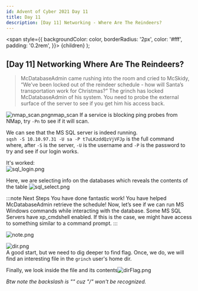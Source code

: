 ```yaml
---
id: Advent of Cyber 2021 Day 11
title: Day 11
description: ​[Day 11] Networking - Where Are The Reindeers? 
---
```


  <span
    style={{
      backgroundColor: color,
      borderRadius: '2px',
      color: '#fff',
      padding: '0.2rem',
    }}>
    {children}
  </span>
);

## [Day 11] <Highlight color="#FFD580">Networking</Highlight> Where Are The Reindeers? 

> McDatabaseAdmin came rushing into the room and cried to McSkidy, “We’ve been locked out of the reindeer schedule - how will Santa’s transportation work for Christmas?” The grinch has locked McDatabaseAdmin of his system. You need to probe the external surface of the server to see if you get him his access back.

![nmap_scan.png](/img/_resources/Days_9-14/Day_11/nmap_scan.png)nmap_scan
If a service is blocking ping probes from NMap, try `-Pn` to see if it will scan.

We can see that the MS SQL server is indeed running.  
`sqsh -S 10.10.97.31 -U sa -P t7uLKzddQzVjVFJp` is the full command where, after `-S` is the server, `-U` is the username and `-P` is the password to try and see if our login works.

It's worked:  
![sql_login.png](/img/_resources/Days_9-14/Day_11/sql_login.png)

Here, we are selecting info on the databases which reveals the contents of the table
![sql_select.png](/img/_resources/Days_9-14/Day_11/sql_select.png)

:::note Next Steps
You have done fantastic work! You have helped McDatabaseAdmin retrieve the schedule! Now, let’s see if we can run MS Windows commands while interacting with the database. Some MS SQL Servers have xp_cmdshell enabled. If this is the case, we might have access to something similar to a command prompt.
:::

![note.png](/img/_resources/Days_9-14/Day_11/note.png)

![dir.png](/img/_resources/Days_9-14/Day_11/dir.png)  
A good start, but we need to dig deeper to find flag. Once, we do, we will find an interesting file in the `grinch` user's home dir.

Finally, we look inside the file and its contents![dirFlag.png](/img/_resources/Days_9-14/Day_11/dirFlag.png)  

*Btw note the backslash is "\" cuz "/" won't be recognized.*



